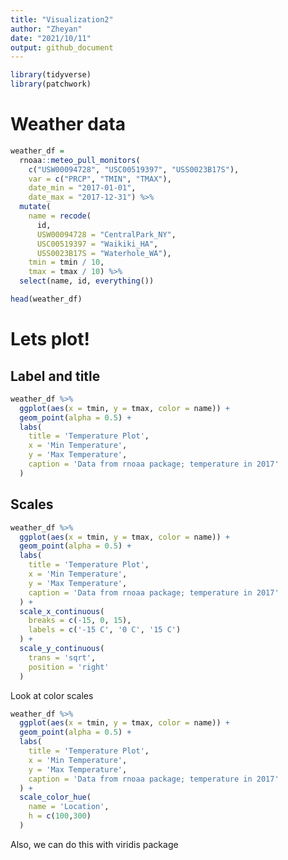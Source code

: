 ```yaml
---
title: "Visualization2"
author: "Zheyan"
date: "2021/10/11"
output: github_document
---
```


```r
library(tidyverse)
library(patchwork)
```

# Weather data

```r
weather_df = 
  rnoaa::meteo_pull_monitors(
    c("USW00094728", "USC00519397", "USS0023B17S"),
    var = c("PRCP", "TMIN", "TMAX"), 
    date_min = "2017-01-01",
    date_max = "2017-12-31") %>%
  mutate(
    name = recode(
      id, 
      USW00094728 = "CentralPark_NY", 
      USC00519397 = "Waikiki_HA",
      USS0023B17S = "Waterhole_WA"),
    tmin = tmin / 10,
    tmax = tmax / 10) %>%
  select(name, id, everything())

head(weather_df)
```
# Lets plot!

## Label and title

```r
weather_df %>% 
  ggplot(aes(x = tmin, y = tmax, color = name)) +
  geom_point(alpha = 0.5) +
  labs(
    title = 'Temperature Plot',
    x = 'Min Temperature',
    y = 'Max Temperature',
    caption = 'Data from rnoaa package; temperature in 2017'
  )
```

## Scales

```r
weather_df %>% 
  ggplot(aes(x = tmin, y = tmax, color = name)) +
  geom_point(alpha = 0.5) +
  labs(
    title = 'Temperature Plot',
    x = 'Min Temperature',
    y = 'Max Temperature',
    caption = 'Data from rnoaa package; temperature in 2017'
  ) +
  scale_x_continuous(
    breaks = c(-15, 0, 15),
    labels = c('-15 C', '0 C', '15 C')
  ) +
  scale_y_continuous(
    trans = 'sqrt',
    position = 'right'
  )
```

Look at color scales

```r
weather_df %>% 
  ggplot(aes(x = tmin, y = tmax, color = name)) +
  geom_point(alpha = 0.5) +
  labs(
    title = 'Temperature Plot',
    x = 'Min Temperature',
    y = 'Max Temperature',
    caption = 'Data from rnoaa package; temperature in 2017'
  ) +
  scale_color_hue(
    name = 'Location',
    h = c(100,300)
  )
```

Also, we can do this with viridis package








